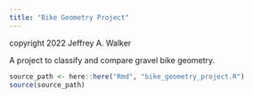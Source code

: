 ```yaml
---
title: "Bike Geometry Project"
---
```


copyright 2022 Jeffrey A. Walker

A project to classify and compare gravel bike geometry.

```r
source_path <- here::here("Rmd", "bike_geometry_project.R")
source(source_path)
```
